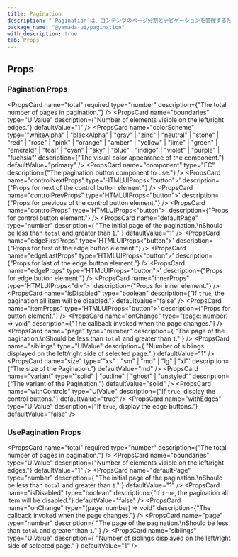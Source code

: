 ```yaml
---
title: Pagination
description: "`Pagination`は、コンテンツのページ分割とナビゲーションを管理するためのコンポーネントです。"
package_name: "@yamada-ui/pagination"
with_description: true
tab: Props
---
```


## Props

### Pagination Props

<PropsCard
  name="total"
  required
  type="number"
  description={"The total number of pages in pagination."}
/>
<PropsCard
  name="boundaries"
  type="UIValue<number>"
  description={"Number of elements visible on the left/right edges."}
  defaultValue="1"
/>
<PropsCard
  name="colorScheme"
  type='"whiteAlpha" | "blackAlpha" | "gray" | "zinc" | "neutral" | "stone" | "red" | "rose" | "pink" | "orange" | "amber" | "yellow" | "lime" | "green" | "emerald" | "teal" | "cyan" | "sky" | "blue" | "indigo" | "violet" | "purple" | "fuchsia"'
  description={"The visual color appearance of the component."}
  defaultValue="primary"
/>
<PropsCard
  name="component"
  type="FC<PaginationItemProps>"
  description={"The pagination button component to use."}
/>
<PropsCard
  name="controlNextProps"
  type='HTMLUIProps<"button">'
  description={"Props for next of the control button element."}
/>
<PropsCard
  name="controlPrevProps"
  type='HTMLUIProps<"button">'
  description={"Props for previous of the control button element."}
/>
<PropsCard
  name="controlProps"
  type='HTMLUIProps<"button">'
  description={"Props for control button element."}
/>
<PropsCard
  name="defaultPage"
  type="number"
  description={
    "The initial page of the pagination.\nShould be less than `total` and greater than `1`."
  }
  defaultValue="1"
/>
<PropsCard
  name="edgeFirstProps"
  type='HTMLUIProps<"button">'
  description={"Props for first of the edge button element."}
/>
<PropsCard
  name="edgeLastProps"
  type='HTMLUIProps<"button">'
  description={"Props for last of the edge button element."}
/>
<PropsCard
  name="edgeProps"
  type='HTMLUIProps<"button">'
  description={"Props for edge button element."}
/>
<PropsCard
  name="innerProps"
  type='HTMLUIProps<"div">'
  description={"Props for inner element."}
/>
<PropsCard
  name="isDisabled"
  type="boolean"
  description={"If `true`, the pagination all item will be disabled."}
  defaultValue="false"
/>
<PropsCard
  name="itemProps"
  type='HTMLUIProps<"button">'
  description={"Props for button element."}
/>
<PropsCard
  name="onChange"
  type="(page: number) => void"
  description={"The callback invoked when the page changes."}
/>
<PropsCard
  name="page"
  type="number"
  description={
    "The page of the pagination.\nShould be less than `total` and greater than `1`."
  }
/>
<PropsCard
  name="siblings"
  type="UIValue<number>"
  description={
    "Number of siblings displayed on the left/right side of selected page."
  }
  defaultValue="1"
/>
<PropsCard
  name="size"
  type='"xs" | "sm" | "md" | "lg" | "xl"'
  description={"The size of the Pagination."}
  defaultValue="md"
/>
<PropsCard
  name="variant"
  type='"solid" | "outline" | "ghost" | "unstyled"'
  description={"The variant of the Pagination."}
  defaultValue="solid"
/>
<PropsCard
  name="withControls"
  type="UIValue<boolean>"
  description={"If `true`, display the control buttons."}
  defaultValue="true"
/>
<PropsCard
  name="withEdges"
  type="UIValue<boolean>"
  description={"If `true`, display the edge buttons."}
  defaultValue="false"
/>

### UsePagination Props

<PropsCard
  name="total"
  required
  type="number"
  description={"The total number of pages in pagination."}
/>
<PropsCard
  name="boundaries"
  type="UIValue<number>"
  description={"Number of elements visible on the left/right edges."}
  defaultValue="1"
/>
<PropsCard
  name="defaultPage"
  type="number"
  description={
    "The initial page of the pagination.\nShould be less than `total` and greater than `1`."
  }
  defaultValue="1"
/>
<PropsCard
  name="isDisabled"
  type="boolean"
  description={"If `true`, the pagination all item will be disabled."}
  defaultValue="false"
/>
<PropsCard
  name="onChange"
  type="(page: number) => void"
  description={"The callback invoked when the page changes."}
/>
<PropsCard
  name="page"
  type="number"
  description={
    "The page of the pagination.\nShould be less than `total` and greater than `1`."
  }
/>
<PropsCard
  name="siblings"
  type="UIValue<number>"
  description={
    "Number of siblings displayed on the left/right side of selected page."
  }
  defaultValue="1"
/>
